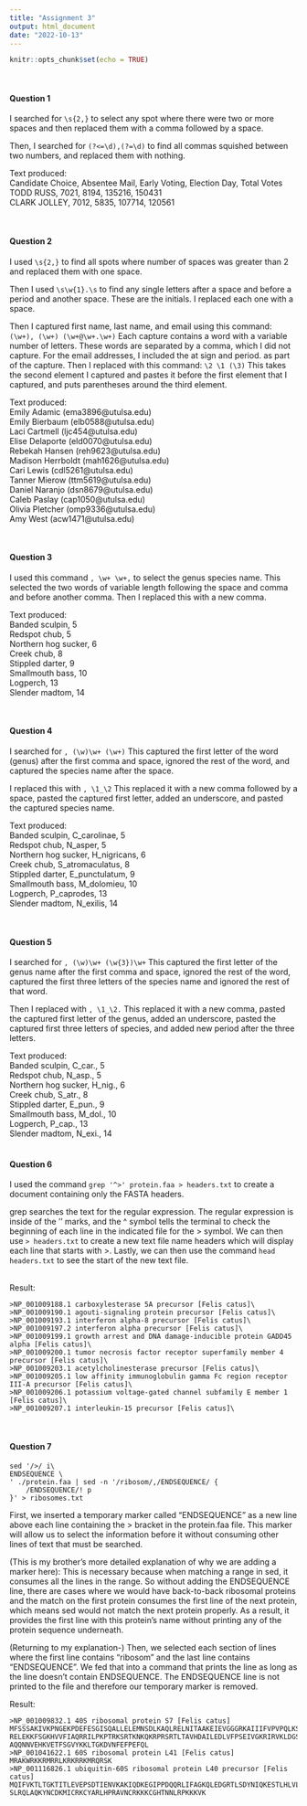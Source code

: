 ```yaml
---
title: "Assignment 3"
output: html_document
date: "2022-10-13"
---
```


```r
knitr::opts_chunk$set(echo = TRUE)
```

\

#### Question 1
I searched for 
``` \s{2,} ``` to select any spot where there were two or more spaces and then replaced them with a comma followed by a space. 

Then, I searched for ```(?<=\d),(?=\d)``` to find all commas squished between two numbers, and replaced them with nothing. 

Text produced:\
Candidate Choice, Absentee Mail, Early Voting, Election Day, Total Votes\
TODD RUSS, 7021, 8194, 135216, 150431\
CLARK JOLLEY, 7012, 5835, 107714, 120561\

\

#### Question 2
I used ```\s{2,}``` to find all spots where number of spaces was greater than 2 and replaced them with one space. 

Then I used ```\s\w{1}.\s``` to find any single letters after a space and before a period and another space. These are the initials. I replaced each one with a space. 

Then I captured first name, last name, and email using this command: ``` (\w+), (\w+) (\w+@\w+.\w+)```
Each capture contains a word with a variable number of letters. These words are separated by a comma, which I did not capture. For the email addresses, I included the at sign and period. as part of the capture. 
Then I replaced with this command: ```\2 \1 (\3)```
This takes the second element I captured and pastes it before the first element that I captured, and puts parentheses around the third element. 

Text produced: \
Emily Adamic (ema3896@utulsa.edu) \
Emily Bierbaum (elb0588@utulsa.edu) \
Laci Cartmell (ljc454@utulsa.edu) \
Elise Delaporte (eld0070@utulsa.edu) \
Rebekah Hansen (reh9623@utulsa.edu) \
Madison Herrboldt (mah1626@utulsa.edu) \
Cari Lewis (cdl5261@utulsa.edu) \
Tanner Mierow (ttm5619@utulsa.edu) \
Daniel Naranjo (dsn8679@utulsa.edu) \
Caleb Paslay (cap1050@utulsa.edu) \
Olivia Pletcher (omp9336@utulsa.edu) \
Amy West (acw1471@utulsa.edu) \

\

#### Question 3

I used this command ```, \w+ \w+,``` to select the genus species name. This selected the two words of variable length following the space and comma and before another comma. Then I replaced this with a new comma. \

Text produced: \
Banded sculpin, 5 \
Redspot chub, 5 \
Northern hog sucker, 6 \
Creek chub, 8 \
Stippled darter, 9 \
Smallmouth bass, 10 \
Logperch, 13 \
Slender madtom, 14 \

\

#### Question 4

I searched for
```, (\w)\w+ (\w+)```
This captured the first letter of the word (genus) after the first comma and space, ignored the rest of the word, and captured the species name after the space. \

I replaced this with  ```, \1_\2```
This replaced it with a new comma followed by a space, pasted the captured first letter, added an underscore, and pasted the captured species name. \

Text produced: \
Banded sculpin, C_carolinae, 5 \
Redspot chub, N_asper, 5 \
Northern hog sucker, H_nigricans, 6 \
Creek chub, S_atromaculatus, 8 \
Stippled darter, E_punctulatum, 9 \
Smallmouth bass, M_dolomieu, 10 \
Logperch, P_caprodes, 13 \
Slender madtom, N_exilis, 14 \

\

#### Question 5

I searched for ```, (\w)\w+ (\w{3})\w+```
This captured the first letter of the genus name after the first comma and space, ignored the rest of the word, captured the first three letters of the species name and ignored the rest of that word. 

Then I replaced with 
```, \1_\2.```
This replaced it with a new comma, pasted the captured first letter of the genus, added an underscore, pasted the captured first three letters of species, and added new period after the three letters. 
\

Text produced:\
Banded sculpin, C_car., 5\
Redspot chub, N_asp., 5\
Northern hog sucker, H_nig., 6\
Creek chub, S_atr., 8\
Stippled darter, E_pun., 9\
Smallmouth bass, M_dol., 10\
Logperch, P_cap., 13\
Slender madtom, N_exi., 14\
\



#### Question 6

I used the command ```grep '^>' protein.faa > headers.txt``` to create a document containing only the FASTA headers. 

grep searches the text for the regular expression. The regular expression is inside of the '' marks, and the ^ symbol tells the terminal to check the beginning of each line in the indicated file for the > symbol. We can then use ```> headers.txt``` to create a new text file name headers which will display each line that starts with >. 
Lastly, we can then use the command ```head headers.txt``` to see the start of the new text file.

\
Result:\
```
>NP_001009188.1 carboxylesterase 5A precursor [Felis catus]\
>NP_001009190.1 agouti-signaling protein precursor [Felis catus]\
>NP_001009193.1 interferon alpha-8 precursor [Felis catus]\
>NP_001009197.2 interferon alpha precursor [Felis catus]\
>NP_001009199.1 growth arrest and DNA damage-inducible protein GADD45 alpha [Felis catus]\
>NP_001009200.1 tumor necrosis factor receptor superfamily member 4 precursor [Felis catus]\
>NP_001009203.1 acetylcholinesterase precursor [Felis catus]\
>NP_001009205.1 low affinity immunoglobulin gamma Fc region receptor III-A precursor [Felis catus]\
>NP_001009206.1 potassium voltage-gated channel subfamily E member 1 [Felis catus]\
>NP_001009207.1 interleukin-15 precursor [Felis catus]\
```

\

#### Question 7 


```
sed '/>/ i\
ENDSEQUENCE \
' ./protein.faa | sed -n '/ribosom/,/ENDSEQUENCE/ {
 	/ENDSEQUENCE/! p
}' > ribosomes.txt
```

First, we inserted a temporary marker called "ENDSEQUENCE" as a new line above each line containing the > bracket in the protein.faa file. This marker will allow us to select the information before it without consuming other lines of text that must be searched.\

(This is my brother's more detailed explanation of why we are adding a marker here): This is necessary because when matching a range in sed, it consumes all the lines in the range. So without adding the ENDSEQUENCE line, there are cases where we would have back-to-back ribosomal proteins and the match on the first protein consumes the first line of the next protein, which means sed would not match the next protein properly. As a result, it provides the first line with this protein's name without printing any of the protein sequence underneath. \

(Returning to my explanation-) Then, we selected each section of lines where the first line contains "ribosom" and the last line contains "ENDSEQUENCE". We fed that into a command that prints the line as long as the line doesn't contain ENDSEQUENCE. The ENDSEQUENCE line is not printed to the file and therefore our temporary marker is removed. \

Result:\
```
>NP_001009832.1 40S ribosomal protein S7 [Felis catus]
MFSSSAKIVKPNGEKPDEFESGISQALLELEMNSDLKAQLRELNITAAKEIEVGGGRKAIIIFVPVPQLKSFQKIQVRLV
RELEKKFSGKHVVFIAQRRILPKPTRKSRTKNKQKRPRSRTLTAVHDAILEDLVFPSEIVGKRIRVKLDGSRLIKVHLDK
AQQNNVEHKVETFSGVYKKLTGKDVNFEFPEFQL
>NP_001041622.1 60S ribosomal protein L41 [Felis catus]
MRAKWRKKRMRRLKRKRRKMRQRSK
>NP_001116826.1 ubiquitin-60S ribosomal protein L40 precursor [Felis catus]
MQIFVKTLTGKTITLEVEPSDTIENVKAKIQDKEGIPPDQQRLIFAGKQLEDGRTLSDYNIQKESTLHLVLRLRGGIIEP
SLRQLAQKYNCDKMICRKCYARLHPRAVNCRKKKCGHTNNLRPKKKVK
```



